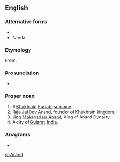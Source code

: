 ==English==
{{wikipedia|Anand}}

===Alternative forms===
* {{l|en|Ananda}}
* Nanda

===Etymology===
From {{etyl|sa|en}} {{m|sa|आनन्द|tr=ānanda||joy, delight, pleasure}}.

===Pronunciation===
* {{IPA|/aːnənd̪/|lang=en}}

===Proper noun===
{{en-proper noun}}

# A [[Khukhrain]] [[Punjabi]] [[surname]].
# [[w:Jai Dev Anand|Raja Jai Dev Anand]], founder of Khukhrain kingdom.
# [[w:Mahapadma Nanda|King Mahapadam Anand]], King of Anand Dynasty.
# A city of [[Gujarat]], [[India]].

===Anagrams===
* {{l|en|Adnan}}

[[sr:Anand]]